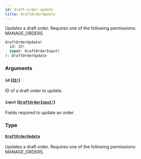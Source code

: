 ```yaml
---
id: draft-order-update
title: draftOrderUpdate
---
```


Updates a draft order. Requires one of the following permissions: MANAGE_ORDERS.

```graphql
draftOrderUpdate(
  id: ID!
  input: DraftOrderInput!
): DraftOrderUpdate

```

### Arguments

#### `id` ([`ID!`](../../../developer/api-reference/scalars/id))

ID of a draft order to update.

#### `input` ([`DraftOrderInput!`](../../../developer/api-reference/inputs/draft-order-input))

Fields required to update an order.

### Type

#### [`DraftOrderUpdate`](../../../developer/api-reference/objects/draft-order-update)

Updates a draft order. Requires one of the following permissions: MANAGE_ORDERS.
